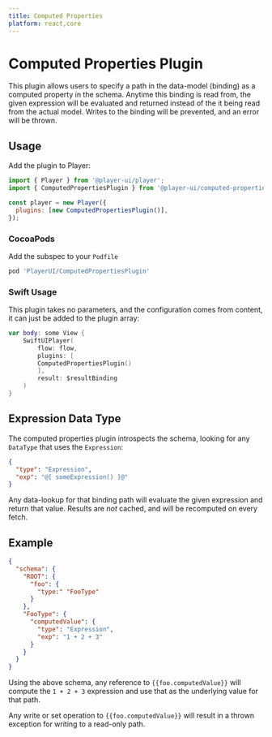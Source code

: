 ```yaml
---
title: Computed Properties
platform: react,core
---
```


# Computed Properties Plugin

This plugin allows users to specify a path in the data-model (binding) as a computed property in the schema. 
Anytime this binding is read from, the given expression will be evaluated and returned instead of the it being read from the actual model. Writes to the binding will be prevented, and an error will be thrown.

## Usage

<PlatformTabs>
  <core>

Add the plugin to Player:

```js
import { Player } from '@player-ui/player';
import { ComputedPropertiesPlugin } from '@player-ui/computed-properties-plugin';

const player = new Player({
  plugins: [new ComputedPropertiesPlugin()],
});
```

  </core>

  <ios>

### CocoaPods

Add the subspec to your `Podfile`

```ruby
pod 'PlayerUI/ComputedPropertiesPlugin'
```

### Swift Usage

This plugin takes no parameters, and the configuration comes from content, it can just be added to the plugin array:

```swift
var body: some View {
    SwiftUIPlayer(
        flow: flow,
        plugins: [
        ComputedPropertiesPlugin()
        ],
        result: $resultBinding
    )
}
```
  </ios>
</PlatformTabs>

## Expression Data Type

The computed properties plugin introspects the schema, looking for any `DataType` that uses the `Expression`: 

```json
{
  "type": "Expression",
  "exp": "@[ someExpression() ]@"
}
```

Any data-lookup for that binding path will evaluate the given expression and return that value. Results are _not_ cached, and will be recomputed on every fetch.

## Example

```json
{
  "schema": {
    "ROOT": {
      "foo": {
        "type:" "FooType"
      }
    },
    "FooType": {
      "computedValue": {
        "type": "Expression",
        "exp": "1 + 2 + 3"
      }
    }
  }
}
```

Using the above schema, any reference to `{{foo.computedValue}}` will compute the `1 + 2 + 3` expression and use that as the underlying value for that path.

Any write or set operation to `{{foo.computedValue}}` will result in a thrown exception for writing to a read-only path.
